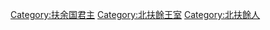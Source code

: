 [[Category:扶余国君主|Category:扶余国君主]] 
[[Category:北扶餘王室|Category:北扶餘王室]]
[[Category:北扶餘人|Category:北扶餘人]]